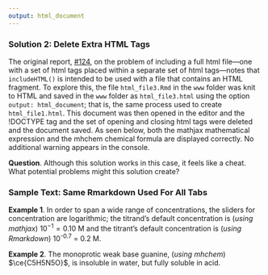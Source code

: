 ```yaml
---
output: html_document
---
```


<!-- The following script makes it possible to use the mhchem -->
<!-- latex package in a .Rmd file and to knit it into an .html file -->
<!-- the font size is scaled to 90% to match text -->

```{=html}
<script type="text/x-mathjax-config">
MathJax.Hub.Config({
  TeX: {
    extensions: ["[Contrib]/mhchem/mhchem.js"]
}
});
MathJax.Hub.Config({
        "HTML-CSS": { scale: 90 },
        SVG: { linebreaks: { automatic:true } },
 });
</script>
```

### Solution 2: Delete Extra HTML Tags

The original report, [#124](https://github.com/rstudio/htmltools/issues/124), on the problem of including a full html file---one with a set of html tags placed within a separate set of html tags---notes that `includeHTML()` is intended to be used with a file that contains an HTML fragment. To explore this, the file `html_file3.Rmd` in the `www` folder was knit to HTML and saved in the `www` folder as `html_file3.html` using the option `output: html_document`; that is, the same process used to create `html_file1.html`. This document was then opened in the editor and the !DOCTYPE tag and the set of opening and closing html tags were deleted and the document saved. As seen below, both the mathjax mathematical expression and the mhchem chemical formula are displayed correctly. No additional warning appears in the console.

**Question**. Although this solution works in this case, it feels like a cheat. What potential problems might this solution create?

### Sample Text: Same Rmarkdown Used For All Tabs

**Example 1**. In order to span a wide range of concentrations, the sliders for concentration are logarithmic; the titrand's default concentration is (*using mathjax*) $10^{-1} = 0.10 \text{ M}$ and the titrant's default concentration is (*using Rmarkdown*) 10^-0.7^ = 0.2 M.

**Example 2**. The monoprotic weak base guanine, (*using mhchem*) $\ce{C5H5N5O}$, is insoluble in water, but fully soluble in acid.




